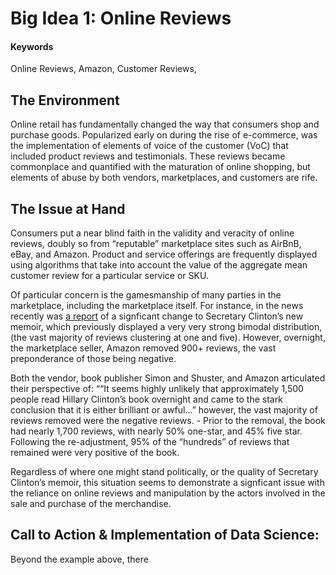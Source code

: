 # Big Idea 1: Online Reviews {#OnlineReviews}

#### Keywords

Online Reviews, Amazon, Customer Reviews, 

## The Environment

Online retail has fundamentally changed the way that consumers shop and purchase goods.  Popularized early on during the rise of e-commerce, was the implementation of elements of voice of the customer (VoC) that included product reviews and testimonials. These reviews became commonplace and quantified with the maturation of online shopping, but elements of abuse by both vendors, marketplaces, and customers are rife.

## The Issue at Hand

Consumers put a near blind faith in the validity and veracity of online reviews, doubly so from "reputable" marketplace sites such as AirBnB, eBay, and Amazon.  Product and service offerings are frequently displayed using algorithms that take into account the value of the aggregate mean customer review for a particular service or SKU.

Of particular concern is the gamesmanship of many parties in the marketplace, including the marketplace itself.  For instance, in the news recently was [a report](http://www.theblaze.com/news/2017/09/15/amazon-deleted-almost-all-of-the-negative-reviews-of-clintons-new-book-heres-why/) of a signficant change to Secretary Clinton's new memoir, which previously displayed a very very strong bimodal distribution, (the vast majority of reviews clustering at one and five).  However, overnight, the marketplace seller, Amazon removed 900+ reviews, the vast preponderance of those being negative.

Both the vendor, book publisher Simon and Shuster, and Amazon articulated their perspective of: "“It seems highly unlikely that approximately 1,500 people read Hillary Clinton’s book overnight and came to the stark conclusion that it is either brilliant or awful..." however, the vast majority of reviews removed were the negative reviews. - Prior to the removal, the book had nearly 1,700 reviews, with nearly 50% one-star, and 45% five star.  Following the re-adjustment, 95% of the "hundreds" of reviews that remained were very positive of the book.

Regardless of where one might stand politically, or the quality of Secretary Clinton's memoir, this situation seems to demonstrate a signficant issue with the reliance on online reviews and manipulation by the actors involved in the sale and purchase of the merchandise.

## Call to Action & Implementation of Data Science: 

Beyond the example above, there 